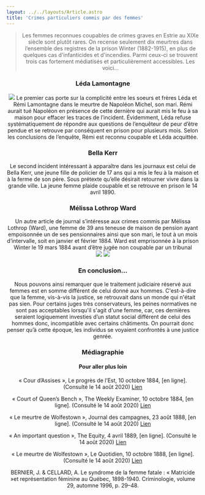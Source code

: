 ```yaml
---
layout: ../../layouts/Article.astro
title: 'Crimes particuliers commis par des femmes'
---
```


<Header titre="Crimes particuliers commis par des femmes" image="/assets/img/DSC_0006-rotated.jpg"/>

<Text>
  <blockquote>Les femmes reconnues coupables de crimes graves en Estrie au XIXe siècle sont plutôt rares. On recense seulement dix meurtres dans l’ensemble des registres de la prison Winter (1882-1915), en plus de quelques cas d'infanticides et d'incendies. Parmi ceux-ci se trouvent trois cas fortement médiatisés et particulièrement accessibles. Les voici...</blockquote>
</Text>
<Text>
<h3>Léda Lamontagne</h3>
<img src="/assets/img/ledan.jpg" class="w-48 mix-blend-multiply mx-auto"/>
Le premier cas porte sur la complicité entre les soeurs et frères Léda et Rémi Lamontagne dans le meurtre de Napoléon Michel, son mari. Rémi aurait tué Napoléon en présence de cette dernière qui aurait mis le feu à sa maison pour effacer les traces de l’incident. Évidemment, Léda refuse systématiquement de répondre aux questions de l’enquêteur de peur d’être pendue et se retrouve par conséquent en prison pour plusieurs mois. Selon les conclusions de l’enquête, Rémi est reconnu coupable et Léda acquittée.
</Text>
<Cols3img
    t="Extraits de journaux (cliquer pour voir)"
    i1="/assets/img/lada.jpg" u1="/assets/img/lada.jpg" l1=""
    i2="/assets/img/léda_lamontagne.png" u2="/assets/img/léda_lamontagne.png" l2=""
    i3="/assets/img/lada_lamontagne.png" u3="/assets/img/lada_lamontagne.png" l3=""
/>
<Text>
<h3>Bella Kerr</h3>
Le second incident intéressant à apparaître dans les journaux est celui de Bella Kerr, une jeune fille de policier de 17 ans qui a mis le feu à la maison et à la ferme de son père. Sous prétexte qu’elle désirait retourner vivre dans la grande ville. La jeune femme plaide coupable et se retrouve en prison le 14 avril 1890.
</Text>
<Text>
<h3>Mélissa Lothrop Ward</h3>
Un autre article de journal s’intéresse aux crimes commis par Mélissa Lothrop (Ward), une femme de 39 ans teneuse de maison de pension ayant empoisonnée un de ses pensionnaires ainsi que son mari, le tout à un mois d’intervalle, soit en janvier et février 1884. Ward est emprisonnée à la prison Winter le 19 mars 1884 avant d’être jugée non coupable par un tribunal
</Text>
<div class="flex flex-row justify-center w-5/6 lg:gap-10 items-center">
  <img src="/assets/img/lotrhop1.jpg" class="max-w-1/2"/>
  <img src="/assets/img/lothrop.jpg" class="max-w-1/2"/>
</div>
<Text>
<h3>En conclusion...</h3>
Nous pouvons ainsi remarquer que le traitement judiciaire réservé aux femmes est en somme différent de celui donné aux hommes. C'est-à-dire que la femme, vis-à-vis la justice, se retrouvait dans un monde qui n'était pas sien. Pour certains juges très conservateurs, les peines normatives ne sont pas acceptables lorsqu'il s'agit d'une femme, car, ces dernières seraient logiquement investies d’un statut social différent de celui des hommes donc, incompatible avec certains châtiments. On pourrait donc penser qu’à cette époque, les individus se voyaient confrontés à une justice genrée.
</Text>
<Chapitres 
  description=""
  chapitres={
    [
      {label: "Criminalité et genre - Présentation", url: "/2020/criminalite-et-genre-1"},
      {label: "Crimes contre les femmes", url: "/2020/criminalite-et-genre-2"},
      {label: "Commis par des femmes", url: "/2020/criminalite-et-genre-3", current: true},
      {label: "Prostitution et débauche", url: "/2020/criminalite-et-genre-4"},
    ]
  }
/>

<div class="p-10 lg:p-24 py-5 lg:py-12 text-sm bg-gray-400">
  <h3>Médiagraphie</h3>
<h4>Pour aller plus loin</h4>
« Cour d’Assises », Le progrès de l’Est, 10 octobre 1884, [en ligne]. (Consulté le 14 août 2020)  <a href="http://numerique.banq.qc.ca/patrimoine/details/52327/3543843?docsearchtext=lothrop">Lien</a>

« Court of Queen’s Bench  », The Weekly Examiner, 10 octobre 1884, [en ligne]. (Consulté le 14 août 2020)  <a href="http://numerique.banq.qc.ca/patrimoine/details/52327/3468044?docsearchtext=lothrop">Lien</a>

« Le meurtre de Wolfestown », Journal des campagnes, 23 août 1888, [en ligne]. (Consulté le 14 août 2020)  <a href="http://numerique.banq.qc.ca/patrimoine/details/52327/3632771?docsearchtext=meutre%20sherbrooke">Lien</a>

« An important question », The Equity, 4 avril 1889, [en ligne]. (Consulté le 14 août 2020)  <a href="http://numerique.banq.qc.ca/patrimoine/details/52327/2554023?docsearchtext=bella%20kerr">Lien</a>

« Le meurtre de Wolfestown », Le Quotidien, 10 octobre 1888, [en ligne]. (Consulté le 14 août 2020)  <a href="http://numerique.banq.qc.ca/patrimoine/details/52327/3741532?docsearchtext=lada%20lamontagne">Lien</a>

BERNIER, J. & CELLARD, A. Le syndrome de la femme fatale : « Matricide »et représentation féminine au Québec, 1898-1940. Criminologie, volume 29, automne 1996, p. 29–48.
</div>